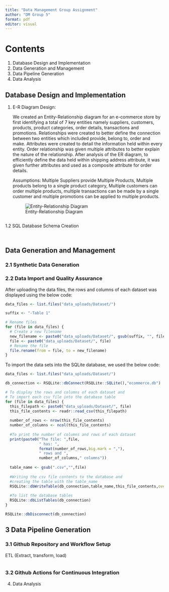 ```yaml
---
title: "Data Management Group Assignment"
author: "DM Group 5"
format: pdf
editor: visual
---
```


# Contents

1.  Database Design and Implementation
2.  Data Generation and Management
3.  Data Pipeline Generation
4.  Data Analysis

## Database Design and Implementation

1.  E-R Diagram Design:

    We created an Entity-Relationship diagram for an e-commerce store by first identifying a total of 7 key entities namely suppliers, customers, products, product categories, order details, transactions and promotions. Relationships were created to better define the connection between two entities which included provide, belong to, order and make. Attributes were created to detail the information held within every entity. Order relationship was given multiple attributes to better explain the nature of the relationship. After analysis of the ER diagram, to efficiently define the data held within shipping address attribute, it was given further attributes and used as a composite attribute for order details.

    Assumptions: Multiple Suppliers provide Multiple Products, Multiple products belong to a single product category, Multiple customers can order multiple products, multiple transactions can be made by a single customer and multiple promotions can be applied to multiple products.

    ![Entity-Relationship Diagram](E-R%20Diagram/E-R%20Diagram.jpg)

```r

```

1.2 SQL Database Schema Creation

```r

```

```1
```

## Data Generation and Management

### 2.1 Synthetic Data Generation

### 2.2 Data Import and Quality Assurance

After uploading the data files, the rows and columns of each dataset was displayed using the below code:

```r
data_files <- list.files("data_uploads/Dataset/")

suffix <- "-Table 1"

# Rename files
for (file in data_files) {
  # Create a new filename
  new_filename <- paste0("data_uploads/Dataset/", gsub(suffix, "", file))
  file <- paste0("data_uploads/Dataset/", file)
  # Rename the file
  file.rename(from = file, to = new_filename)
}
```

To import the data sets into the SQLite database, we used the below code:

```r
data_files <- list.files("data_uploads/Dataset/")

db_connection <- RSQLite::dbConnect(RSQLite::SQLite(),"ecommerce.db")

# To display the rows and columns of each dataset and 
# To import each csv file into the database table
for (file in data_files) {
  this_filepath <- paste0("data_uploads/Dataset/", file)
  this_file_contents <- readr::read_csv(this_filepath)
  
  number_of_rows <- nrow(this_file_contents)
  number_of_columns <- ncol(this_file_contents)
  
  #To print the number of columns and rows of each dataset
  print(paste0("The file: ",file,
               " has: ",
               format(number_of_rows,big.mark = ","),
               " rows and ",
               number_of_columns," columns"))
  
  table_name <- gsub(".csv","",file)
  
  #Writing the csv file contents to the database and
  #creating the table with the table_name
  RSQLite::dbWriteTable(db_connection,table_name,this_file_contents,overwrite=TRUE)
  
  #To list the database tables
  RSQLite::dbListTables(db_connection)
}

RSQLite::dbDisconnect(db_connection)
```

## 3 Data Pipeline Generation

### 3.1 Github Repository and Workflow Setup

ETL (Extract, transform, load)

```r

```

### 3.2 Github Actions for Continuous Integration

4.  Data Analysis

